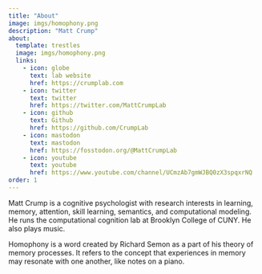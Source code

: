 ```yaml
---
title: "About"
image: imgs/homophony.png
description: "Matt Crump"
about:
  template: trestles
  image: imgs/homophony.png
  links:
    - icon: globe
      text: lab website
      href: https://crumplab.com
    - icon: twitter
      text: twitter
      href: https://twitter.com/MattCrumpLab
    - icon: github
      text: Github
      href: https://github.com/CrumpLab
    - icon: mastodon
      text: mastodon
      href: https://fosstodon.org/@MattCrumpLab
    - icon: youtube
      text: youtube
      href: https://www.youtube.com/channel/UCmzAb7gmWJBQ0zX3spqxrNQ
order: 1
---
```


Matt Crump is a cognitive psychologist with research interests in learning, memory, attention, skill learning, semantics, and computational modeling. He runs the computational cognition lab at Brooklyn College of CUNY. He also plays music.

Homophony is a word created by Richard Semon as a part of his theory of memory processes. It refers to the concept that experiences in memory may resonate with one another, like notes on a piano.



